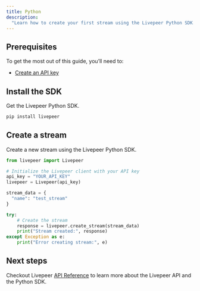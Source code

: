 ```yaml
---
title: Python
description:
  "Learn how to create your first stream using the Livepeer Python SDK."
---
```


## Prerequisites

To get the most out of this guide, you’ll need to:

- [Create an API key](https://livepeer.studio/dashboard/developers/api-keys)

## Install the SDK

Get the Livepeer Python SDK.

```bash
pip install livepeer
```

## Create a stream

Create a new stream using the Livepeer Python SDK.

```python
from livepeer import Livepeer

# Initialize the Livepeer client with your API key
api_key = "YOUR_API_KEY"
livepeer = Livepeer(api_key)

stream_data = {
  "name": "test_stream"
}

try:
    # Create the stream
    response = livepeer.create_stream(stream_data)
    print("Stream created:", response)
except Exception as e:
    print("Error creating stream:", e)

```

## Next steps

Checkout Livepeer [API Reference](/api-reference) to learn more about the
Livepeer API and the Python SDK.
